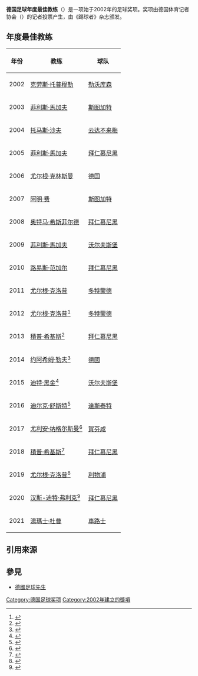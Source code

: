 {{noteTA
|G1=德甲|G2=足球
|1=zh-hans:托马斯·沙夫;zh-hk:湯馬士·舒哈夫;zh-tw:托馬斯·沙夫;
|2=zh-hans:尤尔根·克林斯曼;zh-hk:祖根·奇連士文;zh-tw:尤爾根·克林斯曼;
|3=zh-hans:阿明·费; zh-hk:亞明·韋希; zh-tw:阿明·費;
|4=zh:奥特马·希斯菲尔德;zh-hans:奥特马·希斯菲尔德;zh-hk:奧特馬·希斯菲特;zh-tw:奧特馬·希斯菲爾德;
|5=zh-hans:菲利克斯·马加特;zh-hk:菲利斯·馬加夫;zh-tw:菲利克斯·馬加特;
|6=zh-hans:路易斯·范加尔;zh-hk:路易斯·雲高爾;zh-tw:路易斯·范加爾;
|7=zh-hans:尤尔根·克洛普;zh-hk:祖根·高普;zh-tw:尤爾根·克洛普;
|8=zh-hans:尤普·海因克斯;zh-hk:積普·希基斯;zh-tw:尤普·海因克斯;
|9=zh-hans:约阿希姆·勒夫;zh-hk:祖亞占·路維;zh-tw:約阿希姆·勒夫;
|10=zh-cn:迪特·黑金; zh-hk:迪特·赫京; zh-tw:迪特·赫金;
|11=zh-hans:迪尔克·舒斯特; zh-hk:迪克·蘇斯達; zh-tw:迪爾克·舒斯特;
}}
{{Infobox sports award
| name        = 德国足球年度最佳教练
| image       = 
| image_size  = 
| alt         =
| caption     = 
| sport       = [[足球|足球]]
| competition = 
| discipline  =
| awardedfor    = 最佳表现的德國藉教练及在德國執教的非德國藉教练
| english     =
| localnames  = {{lang|de|Trainer des Jahres}}（德语）
| nickname    =
| sponsor     =
| location    =
| country     = 德国
| presenter   = 德国体育记者协会
| first       = 2002年
| number      = 19
| firstwinner = [[克劳斯·托普穆勒|克劳斯·托普穆勒]]（2002年）
| mostwins    = [[尤尔根·克洛普|尤尔根·克洛普]]<br>（三次）
| mostrecent  = [[托马斯·图赫尔|湯瑪士·杜曹]]（2021年）
| url         = 
}}

'''德国足球年度最佳教练'''（{{lang-de|'''Trainer des Jahres'''}}）是一项始于2002年的足球奖项。奖项由德国体育记者协会（{{lang|de|Verband der Deutschen Sportjournalisten}}）的记者投票产生，由《踢球者》杂志颁发。

==年度最佳教练==
{| class=wikitable
|- 
!年份
!Style=Text-align:Left|教练
!Style=Text-align:Left|球队
|- 
!scope=row|2002
|{{flagicon|GER}} [[克劳斯·托普穆勒|克劳斯·托普穆勒]]||[[勒沃库森足球俱乐部|勒沃库森]]
|- 
!scope=row|2003
|{{flagicon|GER}} [[菲利斯·馬加夫|菲利斯·馬加夫]]||[[斯图加特足球俱乐部|斯图加特]]
|- 
!scope=row|2004
|{{flagicon|GER}} [[托马斯·沙夫|托马斯·沙夫]]||[[云达不来梅足球俱乐部|云达不来梅]]
|- 
!scope=row|2005
|{{flagicon|GER}} [[菲利斯·馬加夫|菲利斯·馬加夫]]||[[拜仁慕尼黑足球俱乐部|拜仁慕尼黑]]
|-
!scope=row|2006
|{{flagicon|GER}} [[尤尔根·克林斯曼|尤尔根·克林斯曼]]||[[德国国家足球队|德国]]
|-
!scope=row|2007
|{{flagicon|GER}} [[阿明·费|阿明·费]]||[[斯图加特足球俱乐部|斯图加特]]
|-
!scope=row|2008
|{{flagicon|GER}} [[奥特马·希斯菲尔德|奥特马·希斯菲尔德]]||[[拜仁慕尼黑足球俱乐部|拜仁慕尼黑]]
|-
!scope=row|2009
|{{flagicon|GER}} [[菲利斯·馬加夫|菲利斯·馬加夫]]||[[沃尔夫斯堡足球俱乐部|沃尔夫斯堡]]
|-
!scope=row|2010
|{{flagicon|NED}} [[路易斯·范加尔|路易斯·范加尔]]||[[拜仁慕尼黑足球俱乐部|拜仁慕尼黑]]
|-
!scope=row|2011
|{{flagicon|GER}} [[尤尔根·克洛普|尤尔根·克洛普]]
|[[多特蒙德足球俱樂部|多特蒙德]]
|-
!scope=row|2012
|{{flagicon|GER}} [[尤尔根·克洛普|尤尔根·克洛普]]<ref>{{cite web | url = http://www.kicker.de/news/fussball/bundesliga/startseite/573220/artikel_marco-reus-ist-fussballer-des-jahres.html#omrss_news_aktuell | title = Marco Reus ist Fußballer des Jahres | language = de | publisher = kicker.de | date = 12 August 2012 | accessdate = 12 August 2012 | archive-date = 2018-07-02 | archive-url = https://web.archive.org/web/20180702122043/http://www.kicker.de/news/fussball/bundesliga/startseite/573220/artikel_marco-reus-ist-fussballer-des-jahres.html#omrss_news_aktuell | dead-url = no }}</ref>
|[[多特蒙德足球俱樂部|多特蒙德]]
|-
!scope=row|2013
|{{flagicon|GER}} [[積普·希基斯|積普·希基斯]]<ref name="winner 2013">{{cite web | url = http://www.kicker.de/news/fussball/bundesliga/startseite/589900/artikel_bastian-schweinsteiger-ist-fussballer-des-jahres.html#omrss_news_bundesliga | title = Bastian Schweinsteiger ist Fußballer des Jahres | language = de | publisher = kicker.de | date = 28 July 2013 | accessdate = 28 July 2013 | archive-date = 2017-10-17 | archive-url = https://web.archive.org/web/20171017080555/http://www.kicker.de/news/fussball/bundesliga/startseite/589900/artikel_bastian-schweinsteiger-ist-fussballer-des-jahres.html#omrss_news_bundesliga | dead-url = no }}</ref>
|[[拜仁慕尼黑足球俱乐部|拜仁慕尼黑]]
|-
!scope=row|2014
|{{flagicon|GER}} [[约阿希姆·勒夫|约阿希姆·勒夫]]<ref name="winner 2014">{{cite web | url = http://www.kicker.de/news/fussball/bundesliga/startseite/609249/artikel_trainer-des-jahres-2014_das-ergebnis.htm | title = Trainer des Jahres 2014: Das Ergebnis | language = de | publisher = kicker.de | date = 10 August 2014 | accessdate = 10 August 2014 }}{{dead link|date=2017年12月 |bot=InternetArchiveBot |fix-attempted=yes }}</ref>
|[[德國國家足球隊|德國]]
|-
!scope=row|2015
|{{flagicon|GER}} [[迪特·黑金|迪特·黑金]]<ref name="winner 2015">{{cite web | url = http://www.kicker.de/news/fussball/bundesliga/startseite/631657/artikel_kevin-de-bruyne-ist-fussballer-des-jahres.html | title = Kevin De Bruyne ist Fußballer des Jahres | language = de | publisher = kicker.de | date = 26 July 2015 | access-date = 26 July 2015 | archive-date = 2018-10-07 | archive-url = https://web.archive.org/web/20181007123120/http://www.kicker.de/news/fussball/bundesliga/startseite/631657/artikel_kevin-de-bruyne-ist-fussballer-des-jahres.html | dead-url = no }}</ref>
|[[沃尔夫斯堡足球俱乐部|沃尔夫斯堡]]
|-
!scope=row|2016
|{{flagicon|GER}} [[迪尔克·舒斯特|迪尔克·舒斯特]]<ref name="winner 2016">{{cite web | url = http://www.kicker.de/news/fussball/bundesliga/startseite/658066/artikel_jerome-boateng-fussballspieler--des-jahres-20152f2016.html | title = Jerome Boateng "Fußballspieler des Jahres 2015/2016" | language = de | publisher = kicker.de | date = 14 August 2016 | access-date = 14 August 2016 | archive-date = 2018-07-02 | archive-url = https://web.archive.org/web/20180702123434/http://www.kicker.de/news/fussball/bundesliga/startseite/658066/artikel_jerome-boateng-fussballspieler--des-jahres-20152f2016.html | dead-url = no }}</ref>
|[[達斯泰特98體育會|達斯泰特]]
|-
!scope=row|2017
|{{flagicon|GER}} [[尤利安·纳格尔斯曼|尤利安·纳格尔斯曼]]<ref name="winner 2017">{{cite web | url = http://www.kicker.de/news/fussball/bundesliga/startseite/702278/artikel_philipp-lahm-ist-fussballer-des-jahres-20162f2017.html | title = Philipp Lahm ist Fußballer des Jahres 2016/2017 | language = de | publisher = kicker.de | date = 23 July 2017 | access-date = 23 July 2017 | archive-date = 2018-11-04 | archive-url = https://web.archive.org/web/20181104231830/http://www.kicker.de/news/fussball/bundesliga/startseite/702278/artikel_philipp-lahm-ist-fussballer-des-jahres-20162f2017.html | dead-url = no }}</ref>
|[[賀芬咸1899體育會|賀芬咸]]
|-
!scope=row|2018
|{{flagicon|GER}} [[積普·希基斯|積普·希基斯]]<ref name="winner 2018">{{cite web | url = http://www.kicker.de/news/fussball/bundesliga/startseite/728913/artikel_toni-kroos-ist-fussballer-des-jahres-20172f18.html | title = Toni Kroos ist Fußballer des Jahres 2017/18 | language = de | website = kicker.de | date = 5 August 2018 | access-date = 5 August 2018 | archive-date = 2018-08-10 | archive-url = https://web.archive.org/web/20180810023148/http://www.kicker.de/news/fussball/bundesliga/startseite/728913/artikel_toni-kroos-ist-fussballer-des-jahres-20172f18.html | dead-url = no }}</ref>
|[[拜仁慕尼黑足球俱乐部|拜仁慕尼黑]]
|-
!scope=row|2019
|{{flagicon|GER}} [[尤尔根·克洛普|尤尔根·克洛普]]<ref name="winner 2019">{{cite web | url = https://www.kicker.de/754185/artikel/juergen-klopp-ist-trainer-des-jahres-2019 | title = Jürgen Klopp ist Trainer des Jahres 2019 | language = de | website = kicker.de | date = 28 July 2019 | access-date = 28 July 2019 | archive-date = 2019-10-05 | archive-url = https://web.archive.org/web/20191005103523/https://www.kicker.de/754185/artikel/juergen-klopp-ist-trainer-des-jahres-2019 | dead-url = no }}</ref>
|{{flagicon|ENG}} [[利物浦足球俱乐部|利物浦]]
|-
!scope=row|2020
|{{flagicon|GER}} [[汉斯-迪特·弗利克|汉斯-迪特·弗利克]]<ref name="winner 2020">{{cite web | url = https://www.kicker.de/783112/artikel/flick_loest_klopp_als_trainer_des_jahres_ab | title = Flick löst Klopp als Trainer des Jahres ab | language = de | website = kicker.de | date = 30 August 2020 | access-date = 30 August 2020 | archive-date = 2020-09-03 | archive-url = https://web.archive.org/web/20200903101619/https://www.kicker.de/783112/artikel/flick_loest_klopp_als_trainer_des_jahres_ab | dead-url = no }}</ref>
|[[拜仁慕尼黑足球俱乐部|拜仁慕尼黑]]
|-
!scope=row|2021
|{{flagicon|GER}} [[托马斯·图赫尔|湯瑪士·杜曹]]
|{{flagicon|ENG}} [[車路士|車路士]]
|}

==引用來源==
{{reflist}}

==參見==
*[[德國足球先生|德國足球先生]]

[[Category:德国足球奖项|Category:德国足球奖项]]
[[Category:2002年建立的獎項|Category:2002年建立的獎項]]